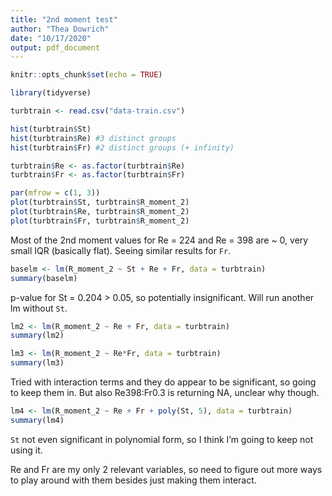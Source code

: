 ```yaml
---
title: "2nd moment test"
author: "Thea Dowrich"
date: "10/17/2020"
output: pdf_document
---
```


```r
knitr::opts_chunk$set(echo = TRUE)
```

```r
library(tidyverse)
```

```r
turbtrain <- read.csv("data-train.csv")
```

```r
hist(turbtrain$St)
hist(turbtrain$Re) #3 distinct groups
hist(turbtrain$Fr) #2 distinct groups (+ infinity)
```

```r
turbtrain$Re <- as.factor(turbtrain$Re)
turbtrain$Fr <- as.factor(turbtrain$Fr)
```


```r
par(mfrow = c(1, 3))
plot(turbtrain$St, turbtrain$R_moment_2)
plot(turbtrain$Re, turbtrain$R_moment_2)
plot(turbtrain$Fr, turbtrain$R_moment_2)
```
Most of the 2nd moment values for Re = 224 and Re = 398 are ~ 0, very small IQR (basically flat). Seeing similar results for `Fr`. 



```r
baselm <- lm(R_moment_2 ~ St + Re + Fr, data = turbtrain)
summary(baselm)
```
p-value for St = 0.204 > 0.05, so potentially insignificant. Will run another lm without `St`.

```r
lm2 <- lm(R_moment_2 ~ Re + Fr, data = turbtrain)
summary(lm2)
```

```r
lm3 <- lm(R_moment_2 ~ Re*Fr, data = turbtrain)
summary(lm3)
```
Tried with interaction terms and they do appear to be significant, so going to keep them in. But also Re398:Fr0.3 is returning NA, unclear why though. 

```r
lm4 <- lm(R_moment_2 ~ Re + Fr + poly(St, 5), data = turbtrain)
summary(lm4)
```
`St` not even significant in polynomial form, so I think I'm going to keep not using it.

Re and Fr are my only 2 relevant variables, so need to figure out more ways to play around with them besides just making them interact. 













